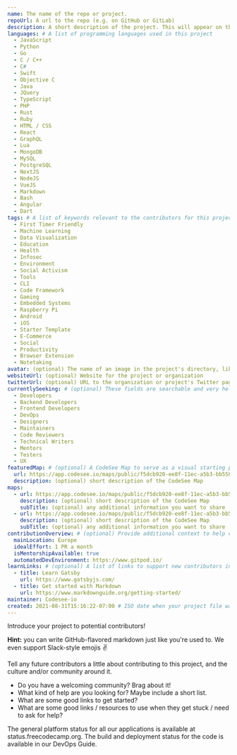 ```yaml
---
name: The name of the repo or project.
repoUrl: A url to the repo (e.g. on GitHub or GitLab)
description: A short description of the project. This will appear on the project card contributors see when searching for a project, and at the top of your project page.
languages: # A list of programming languages used in this project
  - JavaScript
  - Python
  - Go
  - C / C++
  - C#
  - Swift
  - Objective C
  - Java
  - JQuery
  - TypeScript
  - PHP
  - Rust
  - Ruby
  - HTML / CSS
  - React
  - GraphQL
  - Lua
  - MongoDB
  - MySQL
  - PostgreSQL
  - NextJS
  - NodeJS
  - VueJS
  - Markdown
  - Bash
  - Angular
  - Dart
tags: # A list of keywords relevant to the contributors for this project
  - First Timer Friendly
  - Machine Learning
  - Data Visualization
  - Education
  - Health
  - Infosec
  - Environment
  - Social Activism
  - Tools
  - CLI
  - Code Framework
  - Gaming
  - Embedded Systems
  - Raspberry Pi
  - Android
  - iOS
  - Starter Template
  - E-Commerce
  - Social
  - Productivity
  - Browser Extension
  - Notetaking
avatar: (optional) The name of an image in the project's directory, like "avatar.png". This will appear on the project card contributors see when searching for a project.
websiteUrl: (optional) Website for the project or organization
twitterUrl: (optional) URL to the organization or project's Twitter page
currentlySeeking: # (optional) These fields are searchable and very helpful for contributors to match well with your project
  - Developers
  - Backend Developers
  - Frontend Developers
  - DevOps
  - Designers
  - Maintainers
  - Code Reviewers
  - Technical Writers
  - Mentors
  - Testers
  - UX
featuredMap: # (optional) A CodeSee Map to serve as a visual starting point for contributors
  url: https://app.codesee.io/maps/public/f5dcb920-ee8f-11ec-a5b3-bb55880b8b59
  description: (optional) short description of the CodeSee Map
maps:
  - url: https://app.codesee.io/maps/public/f5dcb920-ee8f-11ec-a5b3-bb55880b8b59
    description: (optional) short description of the CodeSee Map
    subTitle: (optional) any additional information you want to share
  - url: https://app.codesee.io/maps/public/f5dcb920-ee8f-11ec-a5b3-bb55880b8b59
    description: (optional) short description of the CodeSee Map
    subTitle: (optional) any additional information you want to share
contributionOverview: # (optional) Provide additional context to help contributors match well with your project
  mainLocation: Europe
  idealEffort: 1 PR a month
  isMentorshipAvailable: true
  automatedDevEnvironment: https://www.gitpod.io/
learnLinks: # (optional) A list of links to support new contributors in learning about your project and tech stack and culture / community
  - title: Learn Gatsby
    url: https://www.gatsbyjs.com/
  - title: Get started with Markdown
    url: https://www.markdownguide.org/getting-started/
maintainer: Codesee-io
created: 2021-08-31T15:16:22-07:00 # ISO date when your project file was added
---
```


<!-- Divide your content into sections using our handy shortcodes. Each section is optional -->

<Overview>

Introduce your project to potential contributors!

**Hint:** you can write GitHub-flavored markdown just like you're used to. We even support Slack-style emojis :v:

</Overview>

<Contributing>

Tell any future contributors a little about contributing to this project, and the culture and/or community around it.

- Do you have a welcoming community? Brag about it!
- What kind of help are you looking for? Maybe include a short list.
- What are some good links to get started?
- What are some good links / resources to use when they get stuck / need to ask for help?

The general platform status for all our applications is available at status.freecodecamp.org. The build and deployment status for the code is available in our DevOps Guide.

</Contributing>
